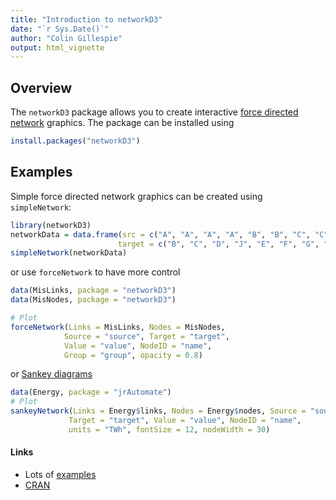 ```yaml
---
title: "Introduction to networkD3"
date: "`r Sys.Date()`"
author: "Colin Gillespie"
output: html_vignette 
---
```

<!--
%\VignetteEngine{knitr::rmarkdown}
%\VignetteIndexEntry{Introduction to networkD3}
-->

## Overview

The `networkD3` package allows you to create interactive 
[force directed network](http://en.wikipedia.org/wiki/Force-directed_graph_drawing) graphics.
The package can be installed using

```r
install.packages("networkD3")
```

## Examples

Simple force directed network graphics can be created using `simpleNetwork`:

```r
library(networkD3)
networkData = data.frame(src = c("A", "A", "A", "A", "B", "B", "C", "C", "D"),
                        target = c("B", "C", "D", "J", "E", "F", "G", "H", "I"))
simpleNetwork(networkData)
```
or use `forceNetwork` to have more control 
```r
data(MisLinks, package = "networkD3")
data(MisNodes, package = "networkD3")

# Plot
forceNetwork(Links = MisLinks, Nodes = MisNodes,
            Source = "source", Target = "target",
            Value = "value", NodeID = "name",
            Group = "group", opacity = 0.8)
```

or [Sankey diagrams](http://en.wikipedia.org/wiki/Sankey_diagram)
```r
data(Energy, package = "jrAutomate")
# Plot
sankeyNetwork(Links = Energy$links, Nodes = Energy$nodes, Source = "source",
             Target = "target", Value = "value", NodeID = "name",
             units = "TWh", fontSize = 12, nodeWidth = 30)
```


#### Links

  * Lots of [examples](https://christophergandrud.github.io/networkD3/)
  * [CRAN](https://cran.rstudio.com/web/packages/networkD3/index.html)

